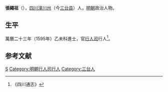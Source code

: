 '''張繩祖'''（{{bd|?||?|}}），[[四川|四川]][[潼川州|潼川州]]（今[[三台县|三台县]]）人，[[明朝|明朝]]政治人物。
 
== 生平 ==
萬曆二十三年（1595年）乙未科進士，官[[行人司|行人司]]行人<ref>《四川通志》</ref>。

==参考文献==
{{reflist}}
 
{{明朝官员小作品}}
{{萬曆二十三年乙未科殿試金榜}}
{{DEFAULTSORT:Zhang张}}
[[Category:张姓|S]]
[[Category:明朝行人司行人|Category:明朝行人司行人]]
[[Category:三台人|Category:三台人]]